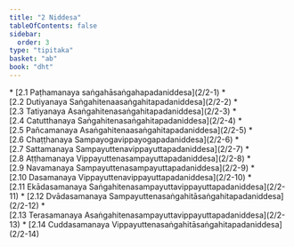 ```yaml
---
title: "2 Niddesa"
tableOfContents: false
sidebar:
  order: 3
type: "tipitaka"
basket: "ab"
book: "dht"
---
```



<DynamicBreadcrumb />



<TableOfContents book="dht" section="2">
* [2.1 Paṭhamanaya saṅgahāsaṅgahapadaniddesa](2/2-1)
* [2.2 Dutiyanaya Saṅgahitenaasaṅgahitapadaniddesa](2/2-2)
* [2.3 Tatiyanaya Asaṅgahitenasaṅgahitapadaniddesa](2/2-3)
* [2.4 Catutthanaya Saṅgahitenasaṅgahitapadaniddesa](2/2-4)
* [2.5 Pañcamanaya Asaṅgahitenaasaṅgahitapadaniddesa](2/2-5)
* [2.6 Chaṭṭhanaya Sampayogavippayogapadaniddesa](2/2-6)
* [2.7 Sattamanaya Sampayuttenavippayuttapadaniddesa](2/2-7)
* [2.8 Aṭṭhamanaya Vippayuttenasampayuttapadaniddesa](2/2-8)
* [2.9 Navamanaya Sampayuttenasampayuttapadaniddesa](2/2-9)
* [2.10 Dasamanaya Vippayuttenavippayuttapadaniddesa](2/2-10)
* [2.11 Ekādasamanaya Saṅgahitenasampayuttavippayuttapadaniddesa](2/2-11)
* [2.12 Dvādasamanaya Sampayuttenasaṅgahitāsaṅgahitapadaniddesa](2/2-12)
* [2.13 Terasamanaya Asaṅgahitenasampayuttavippayuttapadaniddesa](2/2-13)
* [2.14 Cuddasamanaya Vippayuttenasaṅgahitāsaṅgahitapadaniddesa](2/2-14)
</TableOfContents>